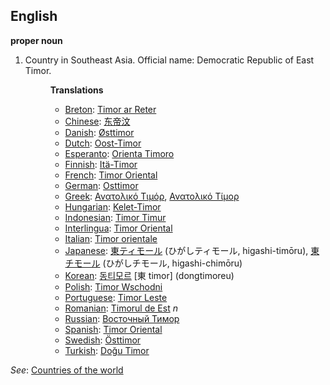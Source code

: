 ==English==

'''proper noun'''

# Country in Southeast Asia. Official name: Democratic Republic of East Timor.
#:'''Translations'''
#:*[[Breton]]: [[Timor ar Reter]]
#:*[[Chinese]]: [[东帝汶]]
#:*[[Danish]]: [[Østtimor]]
#:*[[Dutch]]: [[Oost-Timor]]
#:*[[Esperanto]]: [[Orienta Timoro]]
#:*[[Finnish]]: [[Itä-Timor]]
#:*[[French]]: [[Timor Oriental]]
#:*[[German]]: [[Osttimor]]
#:*[[Greek]]: [[Ανατολικό Τιμόρ]], [[Ανατολικό Τίμορ]]
#:*[[Hungarian]]: [[Kelet-Timor]]
#:*[[Indonesian]]: [[Timor Timur]]
#:*[[Interlingua]]: [[Timor Oriental]]
#:*[[Italian]]: [[Timor orientale]]
#:*[[Japanese]]: [[東ティモール]] (ひがしティモール, higashi-timōru), [[東チモール]] (ひがしチモール, higashi-chimōru)
#:*[[Korean]]: [[동티모르]] [東 timor] (dongtimoreu)
#:*[[Polish]]: [[Timor Wschodni]]
#:*[[Portuguese]]: [[Timor Leste]]
#:*[[Romanian]]: [[Timorul de Est]] ''n''
#:*[[Russian]]: [[Восточный Тимор]]
#:*[[Spanish]]: [[Timor Oriental]]
#:*[[Swedish]]: [[Östtimor]]
#:*[[Turkish]]: [[Doğu Timor]]

''See'': [[Countries of the world]]
